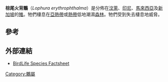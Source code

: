 {{Speciesbox
| name = 棕尾火背鷴
| status = VU
| status_system = iucn3.1
| status_ref = <ref name=IUCN>{{IUCN2008|assessors=BirdLife International|year=2008|title=Lophura erythrophthalma|id=141330|downloaded=2009-05-04}}</ref>
| image = Lophura erythrophthalma1.jpg
| genus = Lophura
| species = erythrophthalma
| authority =（[[斯坦福·萊佛士|Raffles]]，1822）
}}

'''棕尾火背鷴'''（''Lophura erythrophthalma''）是分佈在[[汶萊|汶萊]]、[[印尼|印尼]]、[[馬來西亞|馬來西亞]]及[[新加坡|新加坡]]的[[雉|雉]]。牠們棲息在[[亞熱帶|亞熱帶]]或[[熱帶|熱帶]]低地潮濕[[森林|森林]]。牠們受到失去棲息地威脅。

== 參考 ==
{{reflist}}

== 外部連結 ==
*[http://www.birdlife.org/datazone/species/index.html?action=SpcHTMDetails.asp&sid=258&m=0 BirdLife Species Factsheet] {{Wayback|url=http://www.birdlife.org/datazone/species/index.html?action=SpcHTMDetails.asp&sid=258&m=0 |date=20090102225823 }}
{{Taxonbar|from=Q899732}}

[[Category:鷴屬|Category:鷴屬]]